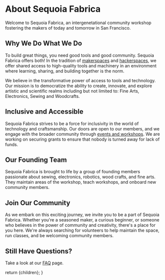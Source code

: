 
# About Sequoia Fabrica

Welcome to Sequoia Fabrica, an intergenetational community workshop fostering the makers of today and tomorrow in San Francisco. 

## Why We Do What We Do

To build great things, you need good tools and good community. Sequoia Fabrica offers both! In the tradition of [makerspaces](https://www.makerspaces.com/what-is-a-makerspace/) and [hackerspaces](https://hackerspaces.org), we offer shared access to high-quality tools and machinery in an environment where learning, sharing, and building together is the norm. 

We believe in the transformative power of access to tools and technology. Our mission is to democratize the ability to create, innovate, and explore artistic and scientific realms including but not limited to: Fine Arts, Electronics, Sewing and Woodcrafts. 

## Inclusive and Accessible

Sequoia Fabrica strives to be a force for inclusivity in the world of technology and craftsmanship. Our doors are open to our members, and we engage with the broader community through [events and workshops](./events). We are working on securing grants to ensure that nobody is turned away for lack of funds.

## Our Founding Team

Sequoia Fabrica is brought to life by a group of founding members passionate about sewing, electronics, robotics, wood crafts, and fine arts. They maintain areas of the workshop, teach workshops, and onboard new community members.

## Join Our Community

As we embark on this exciting journey, we invite you to be a part of Sequoia Fabrica. Whether you're a seasoned maker, a curious beginner, or someone who believes in the power of community and creativity, there's a place for you here. We're always searching for volunteers to help maintain the space, run classes, and be welcoming community members. 

## Still Have Questions?

Take a look at our [FAQ](./faq) page.

  return <DocumentLayout>{children}</DocumentLayout>;
}
